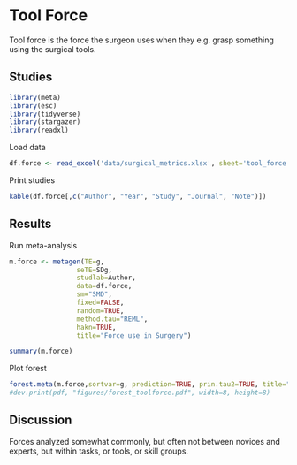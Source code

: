 
# **Tool Force**

Tool force is the force the surgeon uses when they e.g. grasp something using the surgical tools.

## Studies
```r
library(meta)
library(esc)
library(tidyverse)
library(stargazer)
library(readxl)
```
Load data
```r
df.force <- read_excel('data/surgical_metrics.xlsx', sheet='tool_force')
```
Print studies
```r
kable(df.force[,c("Author", "Year", "Study", "Journal", "Note")])
```
## Results
Run meta-analysis
```r
m.force <- metagen(TE=g,
                 seTE=SDg,
                 studlab=Author,
                 data=df.force,
                 sm="SMD",
                 fixed=FALSE,
                 random=TRUE,
                 method.tau="REML",
                 hakn=TRUE,
                 title="Force use in Surgery")
```
```r
summary(m.force)
```

Plot forest
```r
forest.meta(m.force,sortvar=g, prediction=TRUE, prin.tau2=TRUE, title="Force use in Surgery")
#dev.print(pdf, "figures/forest_toolforce.pdf", width=8, height=8)
```

## Discussion
Forces analyzed somewhat commonly, but often not between novices and experts, but within tasks, or tools, or skill groups.